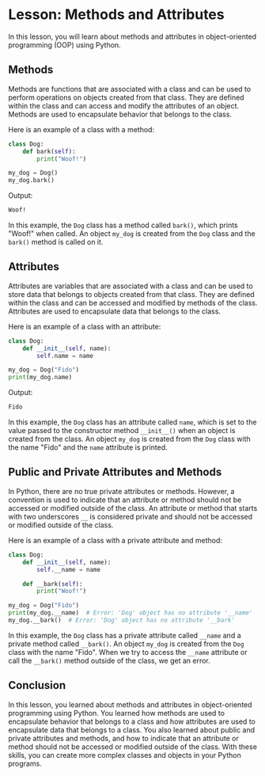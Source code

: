 # Lesson: Methods and Attributes

In this lesson, you will learn about methods and attributes in object-oriented programming (OOP) using Python.

## Methods

Methods are functions that are associated with a class and can be used to perform operations on objects created from that class. They are defined within the class and can access and modify the attributes of an object. Methods are used to encapsulate behavior that belongs to the class.

Here is an example of a class with a method:

```python
class Dog:
    def bark(self):
        print("Woof!")

my_dog = Dog()
my_dog.bark()
```

Output:

```txt
Woof!
```

In this example, the `Dog` class has a method called `bark()`, which prints "Woof!" when called. An object `my_dog` is created from the `Dog` class and the `bark()` method is called on it.

## Attributes

Attributes are variables that are associated with a class and can be used to store data that belongs to objects created from that class. They are defined within the class and can be accessed and modified by methods of the class. Attributes are used to encapsulate data that belongs to the class.

Here is an example of a class with an attribute:

```python
class Dog:
    def __init__(self, name):
        self.name = name

my_dog = Dog("Fido")
print(my_dog.name)
```

Output:

```txt
Fido
```

In this example, the `Dog` class has an attribute called `name`, which is set to the value passed to the constructor method `__init__()` when an object is created from the class. An object `my_dog` is created from the `Dog` class with the name "Fido" and the `name` attribute is printed.

## Public and Private Attributes and Methods

In Python, there are no true private attributes or methods. However, a convention is used to indicate that an attribute or method should not be accessed or modified outside of the class. An attribute or method that starts with two underscores `__` is considered private and should not be accessed or modified outside of the class.

Here is an example of a class with a private attribute and method:

```python
class Dog:
    def __init__(self, name):
        self.__name = name

    def __bark(self):
        print("Woof!")

my_dog = Dog("Fido")
print(my_dog.__name)  # Error: 'Dog' object has no attribute '__name'
my_dog.__bark()  # Error: 'Dog' object has no attribute '__bark'
```

In this example, the `Dog` class has a private attribute called `__name` and a private method called `__bark()`. An object `my_dog` is created from the `Dog` class with the name "Fido". When we try to access the `__name` attribute or call the `__bark()` method outside of the class, we get an error.

## Conclusion

In this lesson, you learned about methods and attributes in object-oriented programming using Python. You learned how methods are used to encapsulate behavior that belongs to a class and how attributes are used to encapsulate data that belongs to a class. You also learned about public and private attributes and methods, and how to indicate that an attribute or method should not be accessed or modified outside of the class. With these skills, you can create more complex classes and objects in your Python programs.
